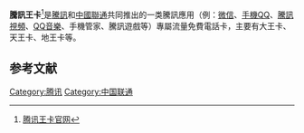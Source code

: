 {{expand|time=2016-12-05T04:53:09+00:00}}
'''騰訊王卡'''<ref>[https://m.10010.com/queen/tencent/king-tab.html?channel=62&act_type=jXPAuZEJF5sW8RRofWbp9w%3D%3D&id_type=qJKHBMChSUWopNbX1I%2B4Uw%3D%3D&share_id=mQdgnx%2Bodz%2F55tSA9XpMy1id8rExf0jfXGBXjqzUu5w%3D 腾讯王卡官网]</ref>是[[騰訊|騰訊]]和[[中國聯通|中國聯通]]共同推出的一类騰訊應用（例：[[微信|微信]]、[[手機QQ|手機QQ]]、[[騰訊視頻|騰訊視頻]]、[[QQ音樂|QQ音樂]]、手機管家、騰訊遊戲等）專屬流量免費電話卡，主要有大王卡、天王卡、地王卡等。

==参考文献==
{{reflist}}

[[Category:腾讯|Category:腾讯]]
[[Category:中国联通|Category:中国联通]]